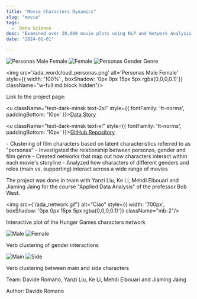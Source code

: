 ```yaml
---
title: "Movie Characters Dynamics"
slug: "movie"
tags:
  -  Data Science
desc: "Examined over 20,000 movie plots using NLP and Network Analysis to explore relationships and interactions between main/side characters and between genders."
date: "2024-01-01"

---
```



<div style={{ display: 'grid', gridTemplateColumns: '1fr 1fr', gap: '20px' , width: '800px'}}>
  <img src='/ada_Personas_male_female.png' alt='Personas Male Female' style={{ width: '100%' , boxShadow: '0px 0px 15px 5px rgba(0,0,0,0.1)'}}  className="w-full md:block hidden"/>
  <img src='/ada_female.png' alt='Female' style={{ width: '100%' , boxShadow: '0px 0px 15px 5px rgba(0,0,0,0.1)'}}  className="w-full md:block hidden"/>
  <img src='/ada_Personas_gender_genre.png' alt='Personas Gender Genre' style={{ width: '100%' , boxShadow: '0px 0px 15px 5px rgba(0,0,0,0.1)'}}  className="w-full md:block hidden"/>

  <img src='/ada_wordcloud_personas.png' alt='Personas Male Female' style={{ width: '100%' , boxShadow: '0px 0px 15px 5px rgba(0,0,0,0.1)'}}  className="w-full md:block hidden"/>
</div>

<p className="text-dark-minsk text-lg"  style={{ fontFamily: 'tt-norms', paddingBottom: '10px', paddingTop: '10px' }}>Link to the project page:</p>

<u className="text-dark-minsk text-2xl"  style={{ fontFamily: 'tt-norms', paddingBottom: '10px' }}><a href="https://epfl-ada.github.io/ada-2023-project-rollthedatadice/">Data Story</a></u>

<u className="text-dark-minsk text-xl"  style={{ fontFamily: 'tt-norms', paddingBottom: '10px' }}><a href="https://github.com/epfl-ada/ada-2023-project-rollthedatadice/tree/main">GitHub Repository</a></u>

<Summary>
- Clustering of film characters based on latent characteristics referred to as "personas"
- Investigated the relationship between personas, gender and film genre
- Created networks that map out how characters interact within each movie's storyline
- Analyzed how characters of different genders and roles (main vs. supporting) interact across a wide range of movies
</Summary>


The project was done in team with Yanzi Liu, Ke Li, Mehdi Elbouari and Jiaming Jaing for the course "Applied Data Analysis" of the professor Bob West.

<img src={'/ada_network.gif'} alt="Ciao"  style={{ width: '700px', boxShadow: '0px 0px 15px 5px rgba(0,0,0,0.1)'}} className="mb-2"/>

<p className="text-dark-minsk text-lg text-center"  style={{ fontFamily: 'tt-norms', paddingBottom: '40px' }}>Interactive plot of the Hunger Games characters network</p>

<div className="grid grid-cols-1 md:grid-cols-2 gap-20 sm:w-full md:w-1/2 max-w-screen-lg mx-auto pb-10">
  <img src='/ada_male.png' alt='Male' style={{ width: '100%', boxShadow: '0px 0px 15px 5px rgba(0,0,0,0.1)'}} className="mb-4"/>
  <img src='/ada_female.png' alt='Female' style={{ width: '100%', boxShadow: '0px 0px 15px 5px rgba(0,0,0,0.1)'}} />
</div>

<p className="text-dark-minsk text-lg"  style={{ fontFamily: 'tt-norms', paddingBottom: '40px' }}>Verb clustering of gender interactions</p>

<div className="grid grid-cols-1 md:grid-cols-2 gap-20 sm:w-full md:w-1/2 max-w-screen-lg mx-auto pb-10">
  <img src='/ada_crime_main.png' alt='Main' className="w-full shadow-lg mb-4" style={{ width: '100%', boxShadow: '0px 0px 15px 5px rgba(0,0,0,0.1)'}}/>
  <img src='/ada_crime_side.png' alt='Side' className="w-full shadow-lg" style={{ width: '100%', boxShadow: '0px 0px 15px 5px rgba(0,0,0,0.1)'}}/>
</div>

<p className="text-dark-minsk text-lg"  style={{ fontFamily: 'tt-norms', paddingBottom: '30px' }}>Verb clustering between main and side characters</p>

<p className="text-dark-minsk justify-center text-center pt-4 pb-2"  style={{ fontFamily: 'tt-norms' }}>Team: Davide Romano, Yanzi Liu, Ke Li, Mehdi Elbouari and Jiaming Jaing</p>

<p className="text-dark-minsk justify-center "  style={{ fontFamily: 'tt-norms' }}>Author: Davide Romano</p>

